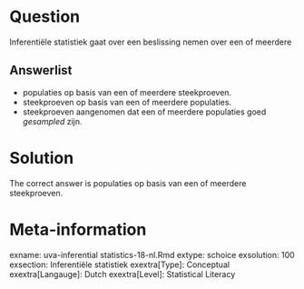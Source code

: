 Question
========

Inferentiële statistiek gaat over een beslissing nemen over een of meerdere 

Answerlist
----------
* populaties op basis van een of meerdere steekproeven.
* steekproeven op basis van een of meerdere populaties.
* steekproeven aangenomen dat een of meerdere populaties goed *gesampled* zijn.

Solution
========

The correct answer is populaties op basis van een of meerdere steekproeven. 

Meta-information
================
exname: uva-inferential statistics-18-nl.Rmd 
extype: schoice 
exsolution: 100 
exsection: Inferentiële statistiek
exextra[Type]:  Conceptual
exextra[Langauge]: Dutch 
exextra[Level]: Statistical Literacy
